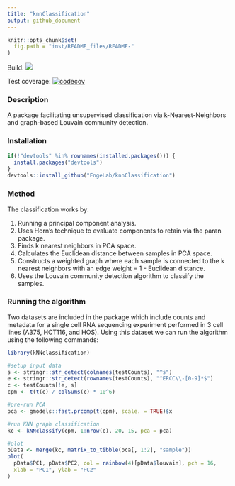 ```yaml
---
title: "knnClassification"
output: github_document
---
```


```r
knitr::opts_chunk$set(
  fig.path = "inst/README_files/README-"
)
```

Build: <a href="https://travis-ci.org/EngeLab/sp.scRNAseq"><img src="https://travis-ci.org/EngeLab/kNNclassification.svg?branch=master"></a>

Test coverage: [![codecov](https://codecov.io/gh/EngeLab/knnClassification/branch/master/graph/badge.svg)](https://codecov.io/gh/EngeLab/knnClassification)

### Description

A package facilitating unsupervised classification via k-Nearest-Neighbors and 
graph-based Louvain community detection. 

### Installation

```r
if(!"devtools" %in% rownames(installed.packages())) {
  install.packages("devtools")
}
devtools::install_github("EngeLab/knnClassification")
```

### Method

The classification works by:

1. Running a principal component analysis.  
2. Uses Horn's technique to evaluate components to retain via the paran package.
3. Finds k nearest neighbors in PCA space.  
4. Calculates the Euclidean distance between samples in PCA space.  
5. Constructs a weighted graph where each sample is connected to the k nearest
neighbors with an edge weight = 1 - Euclidean distance.  
6. Uses the Louvain community detection algorithm to classify the samples.  

### Running the algorithm

Two datasets are included in the package which include counts and metadata for a 
single cell RNA sequencing experiment performed in 3 cell lines 
(A375, HCT116, and HOS). Using this dataset we can run the algorithm using the 
following commands:

```r
library(kNNclassification)

#setup input data
s <- stringr::str_detect(colnames(testCounts), "^s")
e <- stringr::str_detect(rownames(testCounts), "^ERCC\\-[0-9]*$")
c <- testCounts[!e, s]
cpm <- t(t(c) / colSums(c) * 10^6)

#pre-run PCA
pca <- gmodels::fast.prcomp(t(cpm), scale. = TRUE)$x

#run KNN graph classification
kc <- kNNclassify(cpm, 1:nrow(c), 20, 15, pca = pca)

#plot
pData <- merge(kc, matrix_to_tibble(pca[, 1:2], "sample"))
plot(
  pData$PC1, pData$PC2, col = rainbow(4)[pData$louvain], pch = 16, 
  xlab = "PC1", ylab = "PC2"
)
```



